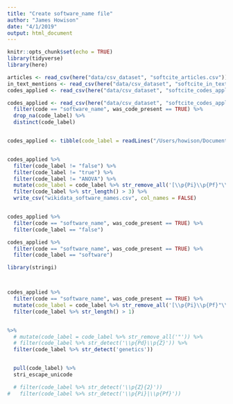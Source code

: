 ```yaml
---
title: "Create software_name file"
author: "James Howison"
date: "4/1/2019"
output: html_document
---
```


```r
knitr::opts_chunk$set(echo = TRUE)
library(tidyverse)
library(here)
```


```r
articles <- read_csv(here("data/csv_dataset", "softcite_articles.csv"))
in_text_mentions <- read_csv(here("data/csv_dataset", "softcite_in_text_mentions.csv"))
codes_applied <- read_csv(here("data/csv_dataset", "softcite_codes_applied.csv"))
```

```r
codes_applied <- read_csv(here("data/csv_dataset", "softcite_codes_applied.csv")) %>% 
  filter(code == "software_name", was_code_present == TRUE) %>% 
  drop_na(code_label) %>% 
  distinct(code_label)


codes_applied <- tibble(code_label = readLines("/Users/howison/Documents/UTexas/Projects/SloanSoftCite/utaustin-tagworks-prep/softcite_data/software_lists/wikidata-softwares.csv"))


codes_applied %>% 
  filter(code_label != "false") %>% 
  filter(code_label != "true") %>% 
  filter(code_label != "ANOVA") %>% 
  mutate(code_label = code_label %>% str_remove_all('[\\p{Pi}\\p{Pf}"\\p{C}\\p{Z}{2,}]')) %>% 
  filter(code_label %>% str_length() > 3) %>% 
  write_csv("wikidata_software_names.csv", col_names = FALSE)


codes_applied %>% 
  filter(code == "software_name", was_code_present == TRUE) %>% 
  filter(code_label == "false")

codes_applied %>% 
  filter(code == "software_name", was_code_present == TRUE) %>% 
  filter(code_label == "software")

library(stringi)



codes_applied %>% 
  filter(code == "software_name", was_code_present == TRUE) %>% 
  mutate(code_label = code_label %>% str_remove_all('[\\p{Pi}\\p{Pf}"\\p{C}\\p{Z}{2,}]')) %>% 
  filter(code_label %>% str_length() > 1) 


%>% 
  # mutate(code_label = code_label %>% str_remove_all('"')) %>% 
  # filter(code_label %>% str_detect('\\p{Pd}\\p{Z}')) %>% 
  filter(code_label %>% str_detect('genetics')) 


  pull(code_label) %>% 
  stri_escape_unicode

  # filter(code_label %>% str_detect('\\p{Z}{2}'))
#   filter(code_label %>% str_detect('\\p{Pi}|\\p{Pf}'))

```
```r


```
